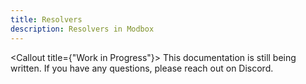 ```yaml
---
title: Resolvers
description: Resolvers in Modbox
---
```


<Callout title={"Work in Progress"}>
  This documentation is still being written. If you have any questions, please
  reach out on Discord.
</Callout>
